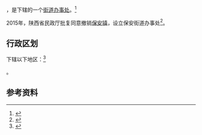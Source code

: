 {{中国乡级行政区|61/06/25/100/000}}

'''{{PAGENAMEBASE}}'''，是{{PRC admin/fullname|61/06/25/100/000|3}}下辖的一个[[街道办事处|街道办事处]]。<ref>{{PRC admin/ref sgc|{{PRC admin/parent|61/06/25/100/000}}}}</ref>

2015年，陕西省民政厅批复同意撤销[[保安镇_(志丹县)|保安镇]]，设立保安街道办事处<ref>{{Cite web |url=http://news.xinhuanet.com/local/2015-06/28/c_127959075.htm |title=陕西省民政厅关于陕西省乡镇行政区划调整的公告 |accessdate=2017-09-14 |archive-date=2017-09-13 |archive-url=https://web.archive.org/web/20170913183916/http://news.xinhuanet.com/local/2015-06/28/c_127959075.htm |dead-url=no }}</ref>。

== 行政区划 ==

{{PAGENAMEBASE}}下辖以下地区：<ref>{{PRC admin/ref sgc|61/06/25/100/000}}</ref>

{{PRC admin/children|61/06/25/100/000}}。

== 参考资料 ==

{{reflist}}

{{行政区划小作品}}
{{PRC admin/navcat|61/06/25/100/000}}